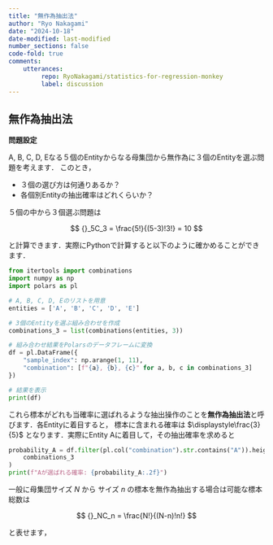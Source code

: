 ```yaml
---
title: "無作為抽出法"
author: "Ryo Nakagami"
date: "2024-10-18"
date-modified: last-modified
number_sections: false
code-fold: true
comments:
    utterances:
         repo: RyoNakagami/statistics-for-regression-monkey
         label: discussion
---
```


## 無作為抽出法

<div class="blog-custom-border">
<strong> 問題設定</strong> <br>

A, B, C, D, Eなる５個のEntityからなる母集団から無作為に３個のEntityを選ぶ問題を考えます．
このとき，

- ３個の選び方は何通りあるか？
- 各個別Entityの抽出確率はどれくらいか？

</div>


５個の中から３個選ぶ問題は

$$
{}_5C_3 = \frac{5!}{(5-3)!3!} = 10
$$

と計算できます．実際にPythonで計算すると以下のように確かめることができます．

```python
from itertools import combinations
import numpy as np
import polars as pl

# A, B, C, D, Eのリストを用意
entities = ['A', 'B', 'C', 'D', 'E']

# 3個のEntityを選ぶ組み合わせを作成
combinations_3 = list(combinations(entities, 3))

# 組み合わせ結果をPolarsのデータフレームに変換
df = pl.DataFrame({
    "sample_index": np.arange(1, 11),
    "combination": [f"{a}, {b}, {c}" for a, b, c in combinations_3]
})

# 結果を表示
print(df)
```

これら標本がどれも当確率に選ばれるような抽出操作のことを**無作為抽出法**と呼びます．各Entityに着目すると，
標本に含まれる確率は $\displaystyle\frac{3}{5}$ となります．実際にEntity Aに着目して，その抽出確率を求めると

```python
probability_A = df.filter(pl.col("combination").str.contains("A")).height / len(
    combinations_3
)
print(f"Aが選ばれる確率: {probability_A:.2f}")
```

一般に母集団サイズ $N$ から サイズ $n$ の標本を無作為抽出する場合は可能な標本総数は

$$
{}_NC_n = \frac{N!}{(N-n)!n!}
$$

と表せます，
